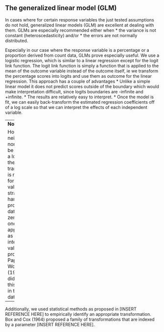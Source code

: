 ## The generalized linear model (GLM)

In cases where for certain response variables the just tested assumptions do not hold, generalized linear models (GLM) are excellent at dealing with them. 
GLMs are especially recommended either when
* the variance is not constant (heteroscedasticity) and/or
* the errors are not normally distributed.

Especially in our case where the response variable is a percentage or a proportion derived from count data, GLMs prove especially useful. We use a logistic regression, which is similar to a linear regression except for the logit link function. The logit link function is simply a function that is applied to the mean of the outcome variable instead of the outcome itself, ie we transform the percentage scores into logits and use them as outcome for the linear regression. 
This approach has a couple of advantages
* Unlike a simple linear model it does not predict scores outside of the boundary which would make interpretation difficult, since logits boundaries are -infinite and +infinite.
* The results are relatively easy to interpret.
* Once the model is fit, we can easily back-transform the estimated regression coefficients off of a log scale so that we can interpret the effects of each independent variable.

---
**Note:**

However, neither zeros nor ones can be included in a logit, since the logit transformation is not defined for those values. 
A strategy for handling proportions data in which zeros and ones may appear as well as intermediate values was proposed by Papke and Wooldridge (1996). We did not face this problem in the given data set. 

---
<!--- Beta-Regression might be the model you are looking for. The following vignette shows how to apply beta regression in R using Cribari-Neto's and Zeileis's "betareg"-Package: ftp://cran.r-project.org/pub/R/web/packages/betareg/vignettes/betareg.pdf 
--->
Additionally, we used statistical methods as proposed in [INSERT REFERENCE HERE] to empirically identify an appropriate transformation. Box and Cox (1964) proposed a family of transformations that are indexed by a parameter [INSERT REFERENCE HERE].
